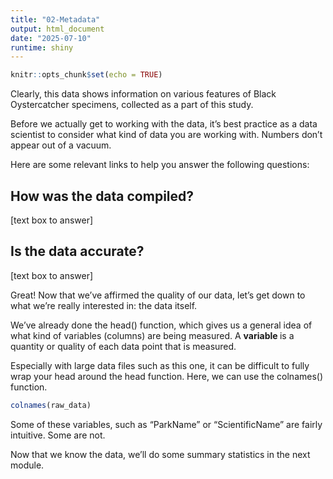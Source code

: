 ```yaml
---
title: "02-Metadata"
output: html_document
date: "2025-07-10"
runtime: shiny
---
```


```r
knitr::opts_chunk$set(echo = TRUE)
```

Clearly, this data shows information on various features of Black Oystercatcher specimens, collected as a part of this study.

Before we actually get to working with the data, it's best practice as a data scientist to consider what kind of data you are working with. Numbers don't appear out of a vacuum. 

Here are some relevant links to help you answer the following questions: 

## How was the data compiled?
 [text box to answer]
 
## Is the data accurate?
[text box to answer]

Great! Now that we've affirmed the quality of our data, let's get down to what we're really interested in: the data itself.

We've already done the head() function, which gives us a general idea of what kind of variables (columns) are being measured. A <b> variable </b> is a quantity or quality of each data point that is measured. 

Especially with large data files such as this one, it can be difficult to fully wrap your head around the head function. Here, we can use the colnames() function.

<!-- I want the user to be able to type this function in -->

```r
colnames(raw_data)
```


Some of these variables, such as "ParkName" or "ScientificName" are fairly intuitive. 
Some are not. 

<!-- Exercise: Identify in 1-2 sentences what each variable does-->

Now that we know the data, we'll do some summary statistics in the next module.




